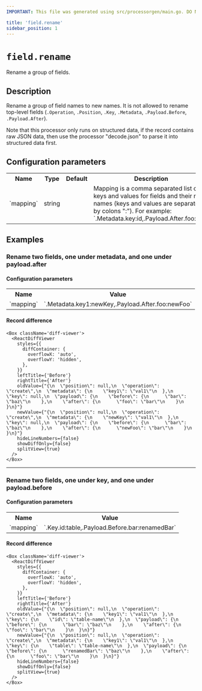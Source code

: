 ```yaml
---
IMPORTANT: This file was generated using src/processorgen/main.go. DO NOT EDIT.

title: 'field.rename'
sidebar_position: 1
---
```



# `field.rename`

Rename a group of fields.

## Description

Rename a group of field names to new names. It is not allowed to rename top-level fields (`.Operation`, `.Position`, 
`.Key`, `.Metadata`, `.Payload.Before`, `.Payload.After`).

Note that this processor only runs on structured data, if the record contains raw JSON data, then use the processor "decode.json" to parse it into structured data first.

## Configuration parameters

<table class="no-margin-table">
    <tr>
      <th>Name</th>
      <th>Type</th>
      <th>Default</th>
      <th>Description</th>
    </tr>
    <tr>
      <td>`mapping`</td>
      <td>string</td>
      <td><Chip label="null" /></td>
      <td>
Mapping is a comma separated list of keys and values for fields and their new names (keys and values
are separated by colons ":"). For example: `.Metadata.key:id,.Payload.After.foo:bar`.
      </td>
    </tr>
  </table>

## Examples

### Rename two fields, one under metadata, and one under payload.after



#### Configuration parameters

<table class="no-margin-table">
  <tr>
    <th>Name</th>
    <th>Value</th>
  </tr>
  <tr>
    <td>`mapping`</td>
    <td>`.Metadata.key1:newKey,.Payload.After.foo:newFoo`</td>
  </tr>
</table>

#### Record difference

```mdx-code-block
<Box className='diff-viewer'>
  <ReactDiffViewer
    styles={{
      diffContainer: {
        overflowX: 'auto',
        overflowY: 'hidden',
      },
    }}
    leftTitle={'Before'}
    rightTitle={'After'}
    oldValue={"{\n  \"position\": null,\n  \"operation\": \"create\",\n  \"metadata\": {\n    \"key1\": \"val1\"\n  },\n  \"key\": null,\n  \"payload\": {\n    \"before\": {\n      \"bar\": \"baz\"\n    },\n    \"after\": {\n      \"foo\": \"bar\"\n    }\n  }\n}"}
    newValue={"{\n  \"position\": null,\n  \"operation\": \"create\",\n  \"metadata\": {\n    \"newKey\": \"val1\"\n  },\n  \"key\": null,\n  \"payload\": {\n    \"before\": {\n      \"bar\": \"baz\"\n    },\n    \"after\": {\n      \"newFoo\": \"bar\"\n    }\n  }\n}"}
    hideLineNumbers={false}
    showDiffOnly={false}
    splitView={true}
  />
</Box>
```

---

### Rename two fields, one under key, and one under payload.before



#### Configuration parameters

<table class="no-margin-table">
  <tr>
    <th>Name</th>
    <th>Value</th>
  </tr>
  <tr>
    <td>`mapping`</td>
    <td>`.Key.id:table,.Payload.Before.bar:renamedBar`</td>
  </tr>
</table>

#### Record difference

```mdx-code-block
<Box className='diff-viewer'>
  <ReactDiffViewer
    styles={{
      diffContainer: {
        overflowX: 'auto',
        overflowY: 'hidden',
      },
    }}
    leftTitle={'Before'}
    rightTitle={'After'}
    oldValue={"{\n  \"position\": null,\n  \"operation\": \"create\",\n  \"metadata\": {\n    \"key1\": \"val1\"\n  },\n  \"key\": {\n    \"id\": \"table-name\"\n  },\n  \"payload\": {\n    \"before\": {\n      \"bar\": \"baz\"\n    },\n    \"after\": {\n      \"foo\": \"bar\"\n    }\n  }\n}"}
    newValue={"{\n  \"position\": null,\n  \"operation\": \"create\",\n  \"metadata\": {\n    \"key1\": \"val1\"\n  },\n  \"key\": {\n    \"table\": \"table-name\"\n  },\n  \"payload\": {\n    \"before\": {\n      \"renamedBar\": \"baz\"\n    },\n    \"after\": {\n      \"foo\": \"bar\"\n    }\n  }\n}"}
    hideLineNumbers={false}
    showDiffOnly={false}
    splitView={true}
  />
</Box>
```

